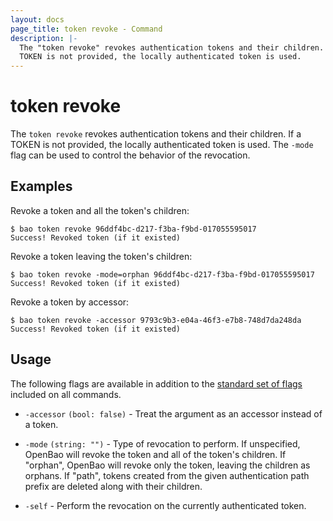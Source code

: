 ```yaml
---
layout: docs
page_title: token revoke - Command
description: |-
  The "token revoke" revokes authentication tokens and their children. If a
  TOKEN is not provided, the locally authenticated token is used.
---
```


# token revoke

The `token revoke` revokes authentication tokens and their children. If a TOKEN
is not provided, the locally authenticated token is used. The `-mode` flag can
be used to control the behavior of the revocation.

## Examples

Revoke a token and all the token's children:

```shell-session
$ bao token revoke 96ddf4bc-d217-f3ba-f9bd-017055595017
Success! Revoked token (if it existed)
```

Revoke a token leaving the token's children:

```shell-session
$ bao token revoke -mode=orphan 96ddf4bc-d217-f3ba-f9bd-017055595017
Success! Revoked token (if it existed)
```

Revoke a token by accessor:

```shell-session
$ bao token revoke -accessor 9793c9b3-e04a-46f3-e7b8-748d7da248da
Success! Revoked token (if it existed)
```

## Usage

The following flags are available in addition to the [standard set of
flags](/vault/docs/commands) included on all commands.

- `-accessor` `(bool: false)` - Treat the argument as an accessor instead of a
  token.

- `-mode` `(string: "")` - Type of revocation to perform. If unspecified, OpenBao
  will revoke the token and all of the token's children. If "orphan", OpenBao will
  revoke only the token, leaving the children as orphans. If "path", tokens
  created from the given authentication path prefix are deleted along with their
  children.

- `-self` - Perform the revocation on the currently authenticated token.
